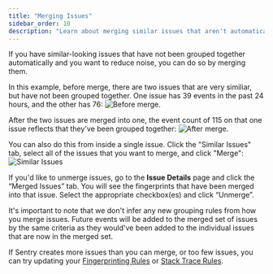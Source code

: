 ```yaml
---
title: "Merging Issues"
sidebar_order: 10
description: "Learn about merging similar issues that aren't automatically grouped."
---
```


If you have similar-looking issues that have not been grouped together automatically and you want to reduce noise, you can do so by merging them.

In this example, before merge, there are two issues that are very similiar, but have not been grouped together. One issue has 39 events in the past 24 hours, and the other has 76:
![Before merge.](before-merge.png)

After the two issues are merged into one, the event count of 115 on that one issue reflects that they've been grouped together:
![After merge.](after-merge.png)

You can also do this from inside a single issue. Click the "Similar Issues" tab, select all of the issues that you want to merge, and click "Merge":
![Similar Issues](similar-issues.png)

If you'd like to unmerge issues, go to the **Issue Details** page and click the “Merged Issues” tab. You will see the fingerprints that have been merged into that issue. Select the appropriate checkbox(es) and click “Unmerge”.

It's important to note that we don't infer any new grouping rules from how you merge issues. Future events will be added to the merged set of issues by the same criteria as they would've been added to the individual issues that are now in the merged set.

If Sentry creates more issues than you can merge, or too few issues, you can try updating your [Fingerprinting Rules](/product/data-management-settings/event-grouping/fingerprint-rules/) or [Stack Trace Rules](/product/data-management-settings/event-grouping/stack-trace-rules/).
